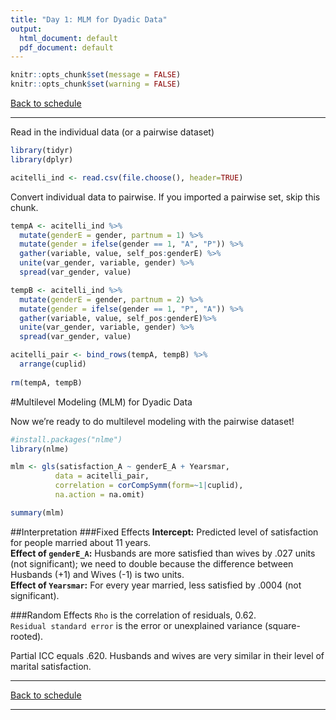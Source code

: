 ```yaml
---
title: "Day 1: MLM for Dyadic Data"
output:
  html_document: default
  pdf_document: default
---
```

```r
knitr::opts_chunk$set(message = FALSE)
knitr::opts_chunk$set(warning = FALSE)
```

[Back to schedule](schedule.html)

***

Read in the individual data (or a pairwise dataset) 

```r
library(tidyr)
library(dplyr)

acitelli_ind <- read.csv(file.choose(), header=TRUE)
```

Convert individual data to pairwise. If you imported a pairwise set, skip this chunk. 

```r
tempA <- acitelli_ind %>% 
  mutate(genderE = gender, partnum = 1) %>%
  mutate(gender = ifelse(gender == 1, "A", "P")) %>%
  gather(variable, value, self_pos:genderE) %>%
  unite(var_gender, variable, gender) %>%
  spread(var_gender, value)

tempB <- acitelli_ind %>% 
  mutate(genderE = gender, partnum = 2) %>%
  mutate(gender = ifelse(gender == 1, "P", "A")) %>%
  gather(variable, value, self_pos:genderE)%>%
  unite(var_gender, variable, gender) %>%
  spread(var_gender, value)

acitelli_pair <- bind_rows(tempA, tempB) %>%
  arrange(cuplid) 
  
rm(tempA, tempB)
```

#Multilevel Modeling (MLM) for Dyadic Data  

Now we're ready to do multilevel modeling with the pairwise dataset!

```r
#install.packages("nlme")
library(nlme)

mlm <- gls(satisfaction_A ~ genderE_A + Yearsmar,
          data = acitelli_pair,
          correlation = corCompSymm(form=~1|cuplid),
          na.action = na.omit)

summary(mlm)
```

##Interpretation
###Fixed Effects
**Intercept:**  Predicted level of satisfaction for people married about 11 years.  
**Effect of `genderE_A`:**  Husbands are more satisfied than wives by .027 units (not significant); we need to double because the difference between Husbands (+1) and Wives (-1) is two units.  
**Effect of `Yearsmar`:** For every year married, less satisfied by .0004 (not significant).

###Random Effects
`Rho` is the correlation of residuals, 0.62.  
`Residual standard error` is the error or unexplained variance (square-rooted).  

Partial ICC equals .620. Husbands and wives are very similar in their level of marital satisfaction.  
	
***  
	
[Back to schedule](schedule.html)

***  
